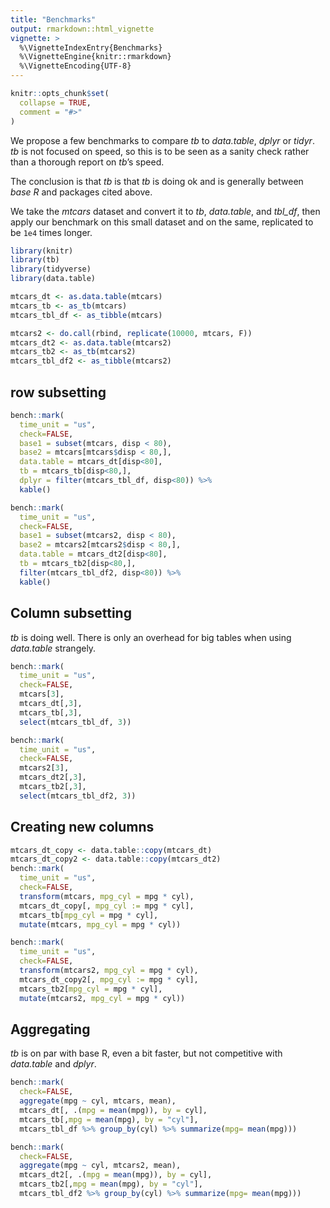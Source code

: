 ```yaml
---
title: "Benchmarks"
output: rmarkdown::html_vignette
vignette: >
  %\VignetteIndexEntry{Benchmarks}
  %\VignetteEngine{knitr::rmarkdown}
  %\VignetteEncoding{UTF-8}
---
```


```r
knitr::opts_chunk$set(
  collapse = TRUE,
  comment = "#>"
) 
```

We propose a few benchmarks to compare *tb* to *data.table*, *dplyr* or *tidyr*.
*tb* is not focused on speed, so this is to be seen as a sanity check rather than
a thorough report on *tb*'s speed. 

The conclusion is that *tb* is that *tb* is doing ok and is
generally between *base R* and packages cited above.

We take the *mtcars* dataset and convert it to *tb*, *data.table*, and *tbl_df*, 
then apply our benchmark on this small dataset and on the same, replicated to
be `1e4` times longer.

```r
library(knitr)
library(tb)
library(tidyverse)
library(data.table)

mtcars_dt <- as.data.table(mtcars)
mtcars_tb <- as_tb(mtcars)
mtcars_tbl_df <- as_tibble(mtcars)

mtcars2 <- do.call(rbind, replicate(10000, mtcars, F))
mtcars_dt2 <- as.data.table(mtcars2)
mtcars_tb2 <- as_tb(mtcars2)
mtcars_tbl_df2 <- as_tibble(mtcars2)
```

## row subsetting

```r
bench::mark(
  time_unit = "us",
  check=FALSE,
  base1 = subset(mtcars, disp < 80),
  base2 = mtcars[mtcars$disp < 80,],
  data.table = mtcars_dt[disp<80],
  tb = mtcars_tb[disp<80,],
  dplyr = filter(mtcars_tbl_df, disp<80)) %>%
  kable()

bench::mark(
  time_unit = "us",
  check=FALSE,
  base1 = subset(mtcars2, disp < 80),
  base2 = mtcars2[mtcars2$disp < 80,],
  data.table = mtcars_dt2[disp<80],
  tb = mtcars_tb2[disp<80,],
  filter(mtcars_tbl_df2, disp<80)) %>%
  kable()
```

## Column subsetting

*tb* is doing well. There is only an overhead for big tables when using 
*data.table* strangely.

```r
bench::mark(
  time_unit = "us",
  check=FALSE,
  mtcars[3],
  mtcars_dt[,3],
  mtcars_tb[,3],
  select(mtcars_tbl_df, 3))

bench::mark(
  time_unit = "us",
  check=FALSE,
  mtcars2[3],
  mtcars_dt2[,3],
  mtcars_tb2[,3],
  select(mtcars_tbl_df2, 3))
```

## Creating new columns

```r
mtcars_dt_copy <- data.table::copy(mtcars_dt)
mtcars_dt_copy2 <- data.table::copy(mtcars_dt2)
bench::mark(
  time_unit = "us",
  check=FALSE,
  transform(mtcars, mpg_cyl = mpg * cyl),
  mtcars_dt_copy[, mpg_cyl := mpg * cyl],
  mtcars_tb[mpg_cyl = mpg * cyl],
  mutate(mtcars, mpg_cyl = mpg * cyl))

bench::mark(
  time_unit = "us",
  check=FALSE,
  transform(mtcars2, mpg_cyl = mpg * cyl),
  mtcars_dt_copy2[, mpg_cyl := mpg * cyl],
  mtcars_tb2[mpg_cyl = mpg * cyl],
  mutate(mtcars2, mpg_cyl = mpg * cyl))
```

## Aggregating

*tb* is on par with base R, even a bit faster, but not competitive with *data.table* and *dplyr*.

```r
bench::mark(
  check=FALSE,
  aggregate(mpg ~ cyl, mtcars, mean),
  mtcars_dt[, .(mpg = mean(mpg)), by = cyl],
  mtcars_tb[,mpg = mean(mpg), by = "cyl"],
  mtcars_tbl_df %>% group_by(cyl) %>% summarize(mpg= mean(mpg)))

bench::mark(
  check=FALSE,
  aggregate(mpg ~ cyl, mtcars2, mean),
  mtcars_dt2[, .(mpg = mean(mpg)), by = cyl],
  mtcars_tb2[,mpg = mean(mpg), by = "cyl"],
  mtcars_tbl_df2 %>% group_by(cyl) %>% summarize(mpg= mean(mpg)))
```

